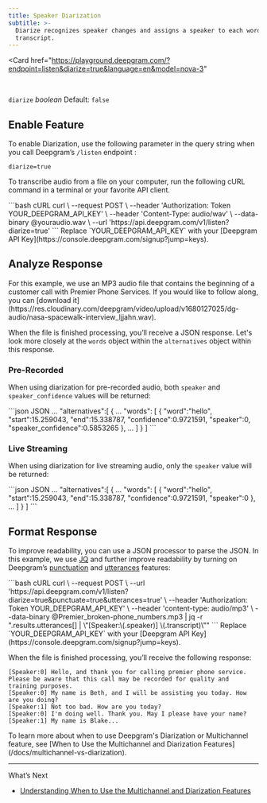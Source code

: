 ```yaml
---
title: Speaker Diarization
subtitle: >-
  Diarize recognizes speaker changes and assigns a speaker to each word in the
  transcript.
---
```


<Card 
    href="https://playground.deepgram.com/?endpoint=listen&diarize=true&language=en&model=nova-3"
>
  <Markdown src="/snippets/playground-card.mdx" />
</Card>
<br/>

`diarize` *boolean* Default: `false`

<div class="flex flex-row gap-2">
  <Markdown src="/snippets/stt-batch-available.mdx" /> <Markdown src="/snippets/stt-stream-available.mdx" /> <Markdown src="/snippets/all-available-languages.mdx" /> 
</div>

## Enable Feature

To enable Diarization, use the following parameter in the query string when you call Deepgram’s `/listen` endpoint :

`diarize=true`

To transcribe audio from a file on your computer, run the following cURL command in a terminal or your favorite API client.

<CodeGroup>
  ```bash cURL
  curl \
    --request POST \
    --header 'Authorization: Token YOUR_DEEPGRAM_API_KEY' \
    --header 'Content-Type: audio/wav' \
    --data-binary @youraudio.wav \
    --url 'https://api.deepgram.com/v1/listen?diarize=true'
  ```
</CodeGroup>

<Warning>
  Replace `YOUR_DEEPGRAM_API_KEY` with your [Deepgram API Key](https://console.deepgram.com/signup?jump=keys).
</Warning>

## Analyze Response

<Info>
  For this example, we use an MP3 audio file that contains the beginning of a customer call with Premier Phone Services. If you would like to follow along, you can [download it](https://res.cloudinary.com/deepgram/video/upload/v1680127025/dg-audio/nasa-spacewalk-interview_ljjahn.wav).
</Info>

When the file is finished processing, you’ll receive a JSON response. Let's look more closely at the `words` object within the `alternatives` object within this response.

### Pre-Recorded

When using diarization for pre-recorded audio, both `speaker` and `speaker_confidence` values will be returned:

<CodeGroup>
  ```json JSON
  ...
  "alternatives":[
    {
      ...
      "words": [
        {
          "word":"hello",
          "start":15.259043,
          "end":15.338787,
          "confidence":0.9721591,
          "speaker":0,
          "speaker_confidence":0.5853265
        },
      ...
      ]
    }
  ]
  ```
</CodeGroup>

### Live Streaming

When using diarization for live streaming audio, only the `speaker` value will be returned:

<CodeGroup>
  ```json JSON
  ...
  "alternatives":[
    {
      ...
      "words": [
        {
          "word":"hello",
          "start":15.259043,
          "end":15.338787,
          "confidence":0.9721591,
          "speaker":0
        },
      ...
      ]
    }
  ]
  ```
</CodeGroup>

## Format Response

To improve readability, you can use a JSON processor to parse the JSON. In this example, we use [JQ](https://stedolan.github.io/jq/) and further improve readability by turning on Deepgram’s [punctuation](/docs/punctuation/) and [utterances](/docs/utterances/) features:

<CodeGroup>
  ```bash cURL
  curl \
    --request POST \
    --url 'https://api.deepgram.com/v1/listen?diarize=true&punctuate=true&utterances=true' \
    --header 'Authorization: Token YOUR_DEEPGRAM_API_KEY' \
    --header 'content-type: audio/mp3' \
    --data-binary @Premier_broken-phone_numbers.mp3 | jq -r ".results.utterances[] | \"[Speaker:\(.speaker)] \(.transcript)\""
  ```
</CodeGroup>

<Warning>
  Replace `YOUR_DEEPGRAM_API_KEY` with your [Deepgram API Key](https://console.deepgram.com/signup?jump=keys).
</Warning>

When the file is finished processing, you’ll receive the following response:

```
[Speaker:0] Hello, and thank you for calling premier phone service. Please be aware that this call may be recorded for quality and training purposes.
[Speaker:0] My name is Beth, and I will be assisting you today. How are you doing?
[Speaker:1] Not too bad. How are you today?
[Speaker:0] I'm doing well. Thank you. May I please have your name?
[Speaker:1] My name is Blake...
```

<Info>
  To learn more about when to use Deepgram's Diarization or Multichannel feature, see [When to Use the Multichannel and Diarization Features](/docs/multichannel-vs-diarization).
</Info>

***

What’s Next

* [Understanding When to Use the Multichannel and Diarization Features](/docs/multichannel-vs-diarization)

